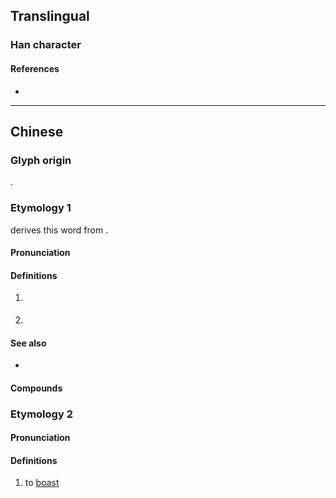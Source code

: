 {{character info}}
==Translingual==

===Han character===
{{Han char|rn=30|rad=口|as=18|asc=17|sn=21|snc=20|four=|canj=RTOX|ids=⿰口舊}}

====References====
* {{Han ref|kx=0214.280|hdz=10705.150|uh=56BF|ud=22207}}

----

==Chinese==

===Glyph origin===
{{Han compound|口|舊|ls=psc|c1=s|c2=p|t1=mouth; vernacular}}.

===Etymology 1===
{{zh-forms|ns=𫩥|alt=舊,䊆,倃}}

{{zh-ref|Bai (1980)}} derives this word from {{ltc-l|䊆}}.

{{etystub|zh}}

====Pronunciation====
{{zh-pron
|c=gau6
|c-t=gau5
|cat=cls
}}

====Definitions====
{{zh-hanzi}}

# {{lb|zh|Cantonese}} {{zh-classifier|pieces or chunks|cat=y}}
#: {{zh-x|一 嚿 泥|a '''clod''' of earth|C}}
#: {{zh-x|呢{nei1} 嚿 肉|this '''piece''' of meat|C}}
# {{lb|zh|Cantonese|colloquial}} {{zh-classifier|money|t=[[hundred]] [[dollar]]s/[[yuan]]}}
#: {{zh-x|三 嚿 水|three '''hundred bucks'''|C}}
#: {{zh-x|呢{nei1}度 食 餐 晏 都 要 幾 嚿 㗎。|Lunch costs a few '''hundred''' here.|C}}

====See also====
* {{zh-l|塊}}

====Compounds====
{{zh-der|大嚿衰}}

===Etymology 2===
{{zh-forms|ns=𫩥}}
{{rfe|zh|正字通 says it's the same as [[嚄]]}}

====Pronunciation====
{{zh-pron
|m=huò
|cat=v
}}

====Definitions====
{{zh-hanzi}}

# {{zh-hg}} to [[boast]]